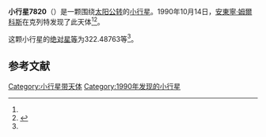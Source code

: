 {{Infobox planet
| bgcolour = #FFFFC0
| name = 7820
| symbol = 
| image = 
| caption = 
| discovery = yes
| discovery_ref = 
| discoverer = [[安東寧·姆爾科斯|安東寧·姆爾科斯]]
| discovery_site = [[克列特|克列特]] 
| discovered = 1990年10月14日
| designations = yes
| mp_name = 
| named_after = 
| alt_names = 1990 TU8/ 1979 SP7 / 1979 TB1
| mp_category = [[主带小行星|主带小行星]]
| orbit_ref = <ref name="a">[http://ssd.jpl.nasa.gov/sbdb.cgi?sstr=7820 7820] {{Wayback|url=http://ssd.jpl.nasa.gov/sbdb.cgi?sstr=7820 |date=20210723203643 }}，小行星數據庫瀏覽器（JPL Small-Body Database Browser）－[[美国国家航空航天局|美国国家航空航天局]]喷气推进实验室</ref>
| epoch = 2456400.5 (2013年4月18日更新)
| aphelion = {{convert|2.9233103|AU|km|3|abbr=on|lk=out}}
| perihelion = {{convert|1.8241949|AU|km|3|abbr=on}}
| semimajor = {{convert|2.3737526|AU|km|3|abbr=on}}
| eccentricity = 0.2315143
| period = 1335.831288 [[日|日]]<br />3.66[[儒略年|儒略年]]
| avg_speed = 
| inclination = 2.29833
| asc_node = 8.80812
| mean_anomaly = 
| arg_peri = 322.48763
| satellites = 
| physical_characteristics = yes
| dimensions = 
| mass = 
| density = 
| surface_grav = 
| escape_velocity = 
| sidereal_day = 
| axial_tilt = 
| pole_ecliptic_lat = 
| pole_ecliptic_lon = 
| albedo = 
| temperatures= 
| temp_name1 = 
| mean_temp_1 = 
| max_temp_1 = 
| temp_name2 = 
| max_temp_2 = 
| spectral_type = 
| abs_magnitude = 322.48763
}}

'''小行星7820'''（{{lang-en|7820}}）是一颗围绕[[太阳|太阳]][[公转|公转]]的[[小行星|小行星]]。1990年10月14日，[[安東寧·姆爾科斯|安東寧·姆爾科斯]]在克列特发现了此天体<ref name="a" /><ref>{{cite news|title=小行星列表|url=http://cfa-www.harvard.edu/iau/lists/NumberedMPs.txt|accessdate=2013-07-08|newspaper=哈佛大学|archive-date=2008-05-17|archive-url=https://web.archive.org/web/20080517010638/http://cfa-www.harvard.edu/iau/lists/NumberedMPs.txt|dead-url=no}}</ref>。

这颗小行星的[[绝对星等|绝对星等]]为322.48763等<ref name="a" />。

==参考文献==
{{reflist}}
{{Minor Planet Number|[[小行星7819|小行星7819]]|[[小行星7821|小行星7821]]}}

{{小天体}}

[[Category:小行星带天体|Category:小行星带天体]]
[[Category:1990年发现的小行星|Category:1990年发现的小行星]]

{{asteroid-stub}}